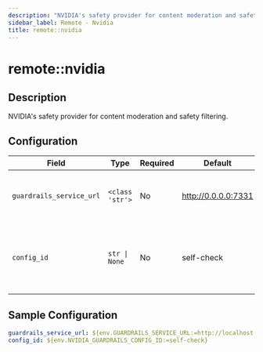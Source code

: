 ```yaml
---
description: "NVIDIA's safety provider for content moderation and safety filtering."
sidebar_label: Remote - Nvidia
title: remote::nvidia
---
```


# remote::nvidia

## Description

NVIDIA's safety provider for content moderation and safety filtering.

## Configuration

| Field | Type | Required | Default | Description |
|-------|------|----------|---------|-------------|
| `guardrails_service_url` | `<class 'str'>` | No | http://0.0.0.0:7331 | The url for accessing the Guardrails service |
| `config_id` | `str \| None` | No | self-check | Guardrails configuration ID to use from the Guardrails configuration store |

## Sample Configuration

```yaml
guardrails_service_url: ${env.GUARDRAILS_SERVICE_URL:=http://localhost:7331}
config_id: ${env.NVIDIA_GUARDRAILS_CONFIG_ID:=self-check}
```

